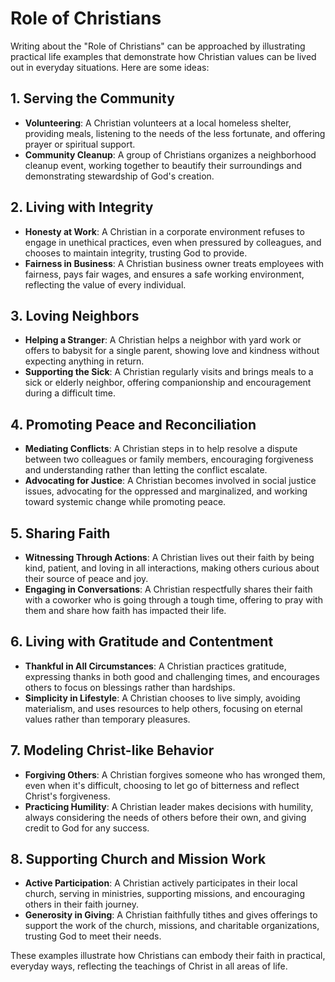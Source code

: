 # Role of Christians

Writing about the "Role of Christians" can be approached by illustrating practical life examples that demonstrate how Christian values can be lived out in everyday situations. Here are some ideas:

## 1. Serving the Community

- **Volunteering**: A Christian volunteers at a local homeless shelter, providing meals, listening to the needs of the less fortunate, and offering prayer or spiritual support.  
- **Community Cleanup**: A group of Christians organizes a neighborhood cleanup event, working together to beautify their surroundings and demonstrating stewardship of God's creation.

## 2. Living with Integrity

- **Honesty at Work**: A Christian in a corporate environment refuses to engage in unethical practices, even when pressured by colleagues, and chooses to maintain integrity, trusting God to provide.  
- **Fairness in Business**: A Christian business owner treats employees with fairness, pays fair wages, and ensures a safe working environment, reflecting the value of every individual.

## 3. Loving Neighbors

- **Helping a Stranger**: A Christian helps a neighbor with yard work or offers to babysit for a single parent, showing love and kindness without expecting anything in return.  
- **Supporting the Sick**: A Christian regularly visits and brings meals to a sick or elderly neighbor, offering companionship and encouragement during a difficult time.

## 4. Promoting Peace and Reconciliation

- **Mediating Conflicts**: A Christian steps in to help resolve a dispute between two colleagues or family members, encouraging forgiveness and understanding rather than letting the conflict escalate.  
- **Advocating for Justice**: A Christian becomes involved in social justice issues, advocating for the oppressed and marginalized, and working toward systemic change while promoting peace.

## 5. Sharing Faith

- **Witnessing Through Actions**: A Christian lives out their faith by being kind, patient, and loving in all interactions, making others curious about their source of peace and joy.  
- **Engaging in Conversations**: A Christian respectfully shares their faith with a coworker who is going through a tough time, offering to pray with them and share how faith has impacted their life.

## 6. Living with Gratitude and Contentment

- **Thankful in All Circumstances**: A Christian practices gratitude, expressing thanks in both good and challenging times, and encourages others to focus on blessings rather than hardships.  
- **Simplicity in Lifestyle**: A Christian chooses to live simply, avoiding materialism, and uses resources to help others, focusing on eternal values rather than temporary pleasures.

## 7. Modeling Christ-like Behavior

- **Forgiving Others**: A Christian forgives someone who has wronged them, even when it's difficult, choosing to let go of bitterness and reflect Christ's forgiveness.  
- **Practicing Humility**: A Christian leader makes decisions with humility, always considering the needs of others before their own, and giving credit to God for any success.

## 8. Supporting Church and Mission Work

- **Active Participation**: A Christian actively participates in their local church, serving in ministries, supporting missions, and encouraging others in their faith journey.  
- **Generosity in Giving**: A Christian faithfully tithes and gives offerings to support the work of the church, missions, and charitable organizations, trusting God to meet their needs.

These examples illustrate how Christians can embody their faith in practical, everyday ways, reflecting the teachings of Christ in all areas of life.
